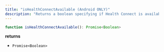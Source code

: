 ```yaml
---
title: "isHealthConnectAvailable (Android ONLY)"
description: "Returns a boolean specifying if Health Connect is available"
---
```

```typescript typescript
function isHealthConnectAvailable(): Promise<Boolean>

```

**returns**

*   `Promise<Boolean>`



